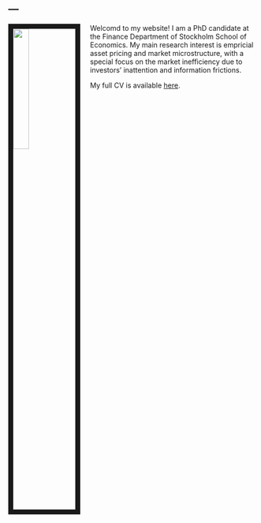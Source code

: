 
---
---

<link rel="stylesheet" href="styles.css" type="text/css">

<img src="images/emily_2.jpg" style="width:25%; border:10px solid; margin-right: 20px" align="left">

Welcomd to my website! I am a PhD candidate at the Finance Department of Stockholm School of Economics. My main research interest is empricial asset pricing and market microstructure, with a special focus on the market inefficiency due to investors' inattention and information frictions.  

My full CV is available [here](files/Zabor_CV_2017_Q4.pdf).
